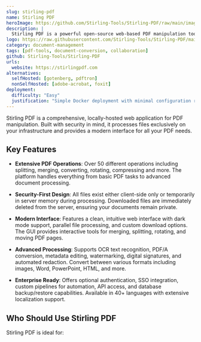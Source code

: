 ```yaml
---
slug: stirling-pdf
name: Stirling PDF
heroImage: https://github.com/Stirling-Tools/Stirling-PDF/raw/main/images/stirling-home.jpg
description: |
  Stirling PDF is a powerful open-source web-based PDF manipulation tool that enables secure local hosting and provides 50+ operations including splitting, merging, converting, and more.
logo: https://raw.githubusercontent.com/Stirling-Tools/Stirling-PDF/main/docs/stirling.png
category: document-management
tags: [pdf-tools, document-conversion, collaboration]
github: Stirling-Tools/Stirling-PDF
urls:
  website: https://stirlingpdf.com
alternatives:
  selfHosted: [gotenberg, pdftron]
  nonSelfHosted: [adobe-acrobat, foxit]
deployment:
  difficulty: "Easy"
  justification: "Simple Docker deployment with minimal configuration required. Enterprise features available for advanced setups."
---
```


Stirling PDF is a comprehensive, locally-hosted web application for PDF
manipulation. Built with security in mind, it processes files exclusively on
your infrastructure and provides a modern interface for all your PDF needs.

## Key Features

- **Extensive PDF Operations**: Over 50 different operations including
  splitting, merging, converting, rotating, compressing and more. The platform
  handles everything from basic PDF tasks to advanced document processing.

- **Security-First Design**: All files exist either client-side only or
  temporarily in server memory during processing. Downloaded files are
  immediately deleted from the server, ensuring your documents remain private.

- **Modern Interface**: Features a clean, intuitive web interface with dark mode
  support, parallel file processing, and custom download options. The GUI
  provides interactive tools for merging, splitting, rotating, and moving PDF
  pages.

- **Advanced Processing**: Supports OCR text recognition, PDF/A conversion,
  metadata editing, watermarking, digital signatures, and automated redaction.
  Convert between various formats including images, Word, PowerPoint, HTML, and
  more.

- **Enterprise Ready**: Offers optional authentication, SSO integration, custom
  pipelines for automation, API access, and database backup/restore
  capabilities. Available in 40+ languages with extensive localization support.

## Who Should Use Stirling PDF

Stirling PDF is ideal for:
